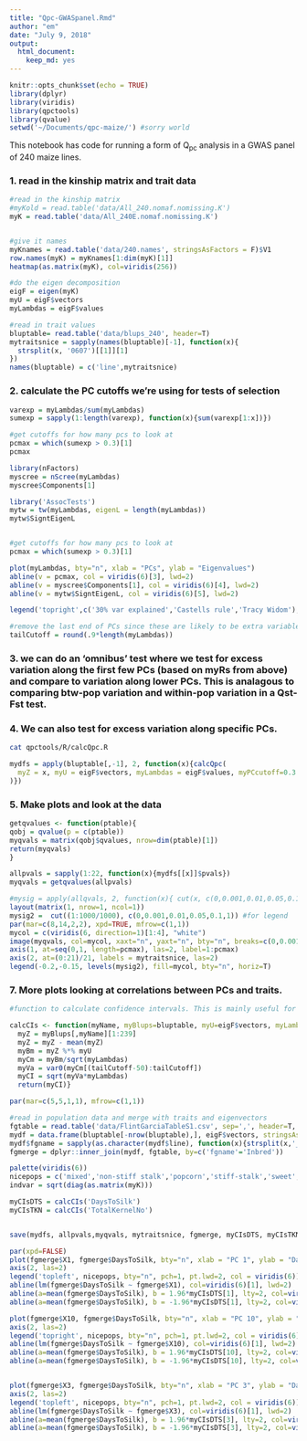 ```yaml
---
title: "Qpc-GWASpanel.Rmd"
author: "em"
date: "July 9, 2018"
output:
  html_document:
    keep_md: yes
---
```


```r
knitr::opts_chunk$set(echo = TRUE)
library(dplyr)
library(viridis)
library(qpctools)
library(qvalue)
setwd('~/Documents/qpc-maize/') #sorry world

```

This notebook has code for running a form of Q<sub>pc</sub> analysis in a GWAS panel of 240 maize lines. 

### 1. read in the kinship matrix and trait data

```r
#read in the kinship matrix
#myKold = read.table('data/All_240.nomaf.nomissing.K')
myK = read.table('data/All_240E.nomaf.nomissing.K')


#give it names
myKnames = read.table('data/240.names', stringsAsFactors = F)$V1
row.names(myK) = myKnames[1:dim(myK)[1]]
heatmap(as.matrix(myK), col=viridis(256))

#do the eigen decomposition
eigF = eigen(myK)
myU = eigF$vectors
myLambdas = eigF$values

#read in trait values
bluptable= read.table('data/blups_240', header=T)
mytraitsnice = sapply(names(bluptable)[-1], function(x){
  strsplit(x, '0607')[[1]][1]
})
names(bluptable) = c('line',mytraitsnice)
```

### 2. calculate the PC cutoffs we're using for tests of selection

```r
varexp = myLambdas/sum(myLambdas)
sumexp = sapply(1:length(varexp), function(x){sum(varexp[1:x])})

#get cutoffs for how many pcs to look at
pcmax = which(sumexp > 0.3)[1]
pcmax

library(nFactors)
myscree = nScree(myLambdas)
myscree$Components[1]

library('AssocTests')
mytw = tw(myLambdas, eigenL = length(myLambdas))
mytw$SigntEigenL


#get cutoffs for how many pcs to look at
pcmax = which(sumexp > 0.3)[1]

plot(myLambdas, bty="n", xlab = "PCs", ylab = "Eigenvalues")
abline(v = pcmax, col = viridis(6)[3], lwd=2)
abline(v = myscree$Components[1], col = viridis(6)[4], lwd=2)
abline(v = mytw$SigntEigenL, col = viridis(6)[5], lwd=2)

legend('topright',c('30% var explained','Castells rule','Tracy Widom'), col = viridis(6)[3:5], lwd=2, bty="n")

#remove the last end of PCs since these are likely to be extra variable
tailCutoff = round(.9*length(myLambdas))
```

### 3. we can do an 'omnibus' test where we test for excess variation along the first few PCs (based on myRs from above) and compare to variation along lower PCs. This is analagous to comparing btw-pop variation and within-pop variation in a Qst-Fst test.

### 4. We can also test for excess variation along specific PCs.
```bash
cat qpctools/R/calcQpc.R
```

```r
mydfs = apply(bluptable[,-1], 2, function(x){calcQpc(
  myZ = x, myU = eigF$vectors, myLambdas = eigF$values, myPCcutoff=0.3
)})

```


### 5. Make plots and look at the data

```r

getqvalues <- function(ptable){
qobj = qvalue(p = c(ptable))
myqvals = matrix(qobj$qvalues, nrow=dim(ptable)[1])
return(myqvals)
}

allpvals = sapply(1:22, function(x){mydfs[[x]]$pvals})
myqvals = getqvalues(allpvals)

#mysig = apply(allqvals, 2, function(x){ cut(x, c(0,0.001,0.01,0.05,0.1,1), labels=F)})
layout(matrix(1, nrow=1, ncol=1))
mysig2 =  cut((1:1000/1000), c(0,0.001,0.01,0.05,0.1,1)) #for legend
par(mar=c(8,14,2,2), xpd=TRUE, mfrow=c(1,1))
mycol = c(viridis(6, direction=1)[1:4], "white")
image(myqvals, col=mycol, xaxt="n", yaxt="n", bty="n", breaks=c(0,0.001,0.01,0.05,0.1,1))
axis(1, at=seq(0,1, length=pcmax), las=2, label=1:pcmax)
axis(2, at=(0:21)/21, labels = mytraitsnice, las=2)
legend(-0.2,-0.15, levels(mysig2), fill=mycol, bty="n", horiz=T)
```

### 7. More plots looking at correlations between PCs and traits.

```r
#function to calculate confidence intervals. This is mainly useful for plotting and these do not go into the actual statistical test.

calcCIs <- function(myName, myBlups=bluptable, myU=eigF$vectors, myLambdas=eigF$values){
  myZ = myBlups[,myName][1:239]
  myZ = myZ - mean(myZ)
  myBm = myZ %*% myU
  myCm = myBm/sqrt(myLambdas)
  myVa = var0(myCm[(tailCutoff-50):tailCutoff])
  myCI = sqrt(myVa*myLambdas)
  return(myCI)}

par(mar=c(5,5,1,1), mfrow=c(1,1))

#read in population data and merge with traits and eigenvectors
fgtable = read.table('data/FlintGarciaTableS1.csv', sep=',', header=T, stringsAsFactors = F)
mydf = data.frame(bluptable[-nrow(bluptable),], eigF$vectors, stringsAsFactors = F)
mydf$fgname = sapply(as.character(mydf$line), function(x){strsplit(x,'_')[[1]][2]})
fgmerge = dplyr::inner_join(mydf, fgtable, by=c('fgname'='Inbred'))

palette(viridis(6))
nicepops = c('mixed','non-stiff stalk','popcorn','stiff-stalk','sweet','tropical')
indvar = sqrt(diag(as.matrix(myK)))

myCIsDTS = calcCIs('DaysToSilk')
myCIsTKN = calcCIs('TotalKernelNo')


save(mydfs, allpvals,myqvals, mytraitsnice, fgmerge, myCIsDTS, myCIsTKN,file="data/qpc-maize_results.rda")

par(xpd=FALSE)
plot(fgmerge$X1, fgmerge$DaysToSilk, bty="n", xlab = "PC 1", ylab = "Days to Female Flowering", yaxt="n", col=as.factor(fgmerge$Subpopulation), lwd=2)
axis(2, las=2)
legend('topleft', nicepops, bty="n", pch=1, pt.lwd=2, col = viridis(6))
abline(lm(fgmerge$DaysToSilk ~ fgmerge$X1), col=viridis(6)[1], lwd=2)
abline(a=mean(fgmerge$DaysToSilk), b = 1.96*myCIsDTS[1], lty=2, col=viridis(6)[3], lwd=2)
abline(a=mean(fgmerge$DaysToSilk), b = -1.96*myCIsDTS[1], lty=2, col=viridis(6)[3], lwd=2)

plot(fgmerge$X10, fgmerge$DaysToSilk, bty="n", xlab = "PC 10", ylab = "Days to Female Flowering", yaxt="n", col=as.factor(fgmerge$Subpopulation), lwd=2)
axis(2, las=2)
legend('topright', nicepops, bty="n", pch=1, pt.lwd=2, col = viridis(6))
abline(lm(fgmerge$DaysToSilk ~ fgmerge$X10), col=viridis(6)[1], lwd=2)
abline(a=mean(fgmerge$DaysToSilk), b = 1.96*myCIsDTS[10], lty=2, col=viridis(6)[3], lwd=2)
abline(a=mean(fgmerge$DaysToSilk), b = -1.96*myCIsDTS[10], lty=2, col=viridis(6)[3], lwd=2)


plot(fgmerge$X3, fgmerge$DaysToSilk, bty="n", xlab = "PC 3", ylab = "Days to Female Flowering", yaxt="n", col=as.factor(fgmerge$Subpopulation), lwd=2)
axis(2, las=2)
legend('topleft', nicepops, bty="n", pch=1, pt.lwd=2, col = viridis(6))
abline(lm(fgmerge$DaysToSilk ~ fgmerge$X3), col=viridis(6)[1], lwd=2)
abline(a=mean(fgmerge$DaysToSilk), b = 1.96*myCIsDTS[3], lty=2, col=viridis(6)[3], lwd=2)
abline(a=mean(fgmerge$DaysToSilk), b = -1.96*myCIsDTS[3], lty=2, col=viridis(6)[3], lwd=2)


```

